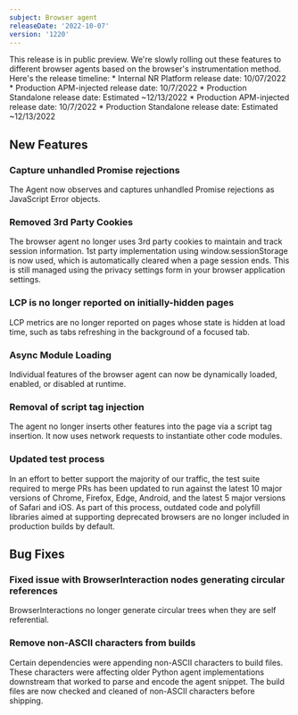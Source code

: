 ```yaml
---
subject: Browser agent
releaseDate: '2022-10-07'
version: '1220'
---
```


<Callout variant="caution" title="About this release">
This release is in public preview. We're slowly rolling out these features to different browser agents based on the browser's instrumentation method. Here's the release timeline:
* Internal NR Platform release date: 10/07/2022
* Production APM-injected release date: 10/7/2022
* Production Standalone release date: Estimated ~12/13/2022
    </Callout>
* Production APM-injected release date: 10/7/2022
* Production Standalone release date: Estimated ~12/13/2022

## New Features

### Capture unhandled Promise rejections
The Agent now observes and captures unhandled Promise rejections as JavaScript Error objects.

### Removed 3rd Party Cookies
The browser agent no longer uses 3rd party cookies to maintain and track session information. 1st party implementation using window.sessionStorage is now used, which is automatically cleared when a page session ends. This is still managed using the privacy settings form in your browser application settings.

### LCP is no longer reported on initially-hidden pages
LCP metrics are no longer reported on pages whose state is hidden at load time, such as tabs refreshing in the background of a focused tab.

### Async Module Loading
Individual features of the browser agent can now be dynamically loaded, enabled, or disabled at runtime.

### Removal of script tag injection
The agent no longer inserts other features into the page via a script tag insertion. It now uses network requests to instantiate other code modules.

### Updated test process
In an effort to better support the majority of our traffic, the test suite required to merge PRs has been updated to run against the latest 10 major versions of Chrome, Firefox, Edge, Android, and the latest 5 major versions of Safari and iOS. As part of this process, outdated code and polyfill libraries aimed at supporting deprecated browsers are no longer included in production builds by default.

## Bug Fixes

### Fixed issue with BrowserInteraction nodes generating circular references
BrowserInteractions no longer generate circular trees when they are self referential.

### Remove non-ASCII characters from builds
Certain dependencies were appending non-ASCII characters to build files. These characters were affecting older Python agent implementations downstream that worked to parse and encode the agent snippet. The build files are now checked and cleaned of non-ASCII characters before shipping.
